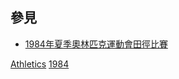 {{Commons category|1984 Summer Olympics athletes}}
{{categoryTOC}}

== 參見 ==
* [[1984年夏季奧林匹克運動會田徑比賽|1984年夏季奧林匹克運動會田徑比賽]]

[[Category:1984年夏季奧林匹克運動會運動員|Athletics]]
[[Category:各年夏季奧林匹克運動會田徑運動員|1984]]